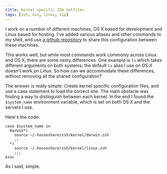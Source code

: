 ```yaml
---
title: Kernel specific ZSH dotfiles
tags: [zsh, osx, linux, tip]
---
```

I work on a number of different machines, OS X based for development and Linux based for hosting.  I've added various aliases and other commands to my shell, and use [a github repository](http://github.com/tomafro/dotfiles) to share this configuration between these machines.

This works well, but while most commands work commonly across Linux and OS X, there are some nasty differences.  One example is `ls` which takes different arguments on both systems; the default `ls` alias I use on OS X doesn't work on Linux.  So how can we accommodate these differences, without removing all the shared configuration?

The answer is really simple.  Create kernel specific configuration files, and use a case statement to load the correct one.  The main obstacle was finding a way to distinguish between each kernel.  In the end I found the `$system_name` environment variable, which is set on both OS X and the servers I use.

Here's the code:

```shell
case $system_name in
  Darwin*)
    source ~/.houseshare/zsh/kernel/darwin.zsh
    ;;
  *)
    source ~/.houseshare/zsh/kernel/linux.zsh
    ;;;
esac
```

As I said, simple.

